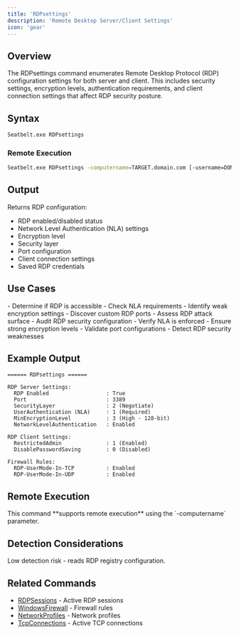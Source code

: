 ```yaml
---
title: 'RDPsettings'
description: 'Remote Desktop Server/Client Settings'
icon: 'gear'
---
```


## Overview

The RDPsettings command enumerates Remote Desktop Protocol (RDP) configuration settings for both server and client. This includes security settings, encryption levels, authentication requirements, and client connection settings that affect RDP security posture.

## Syntax

```bash
Seatbelt.exe RDPsettings
```

### Remote Execution
```bash
Seatbelt.exe RDPsettings -computername=TARGET.domain.com [-username=DOMAIN\user -password=pass]
```

## Output

Returns RDP configuration:
- RDP enabled/disabled status
- Network Level Authentication (NLA) settings
- Encryption level
- Security layer
- Port configuration
- Client connection settings
- Saved RDP credentials

## Use Cases

<Tabs>
  <Tab title="Red Team">
    - Determine if RDP is accessible
    - Check NLA requirements
    - Identify weak encryption settings
    - Discover custom RDP ports
    - Assess RDP attack surface
  </Tab>
  <Tab title="Blue Team">
    - Audit RDP security configuration
    - Verify NLA is enforced
    - Ensure strong encryption levels
    - Validate port configurations
    - Detect RDP security weaknesses
  </Tab>
</Tabs>

## Example Output

```
====== RDPsettings ======

RDP Server Settings:
  RDP Enabled                  : True
  Port                         : 3389
  SecurityLayer                : 2 (Negotiate)
  UserAuthentication (NLA)     : 1 (Required)
  MinEncryptionLevel           : 3 (High - 128-bit)
  NetworkLevelAuthentication   : Enabled

RDP Client Settings:
  RestrictedAdmin              : 1 (Enabled)
  DisablePasswordSaving        : 0 (Disabled)

Firewall Rules:
  RDP-UserMode-In-TCP          : Enabled
  RDP-UserMode-In-UDP          : Enabled
```

## Remote Execution

<Check>
This command **supports remote execution** using the `-computername` parameter.
</Check>

## Detection Considerations

<Info>
Low detection risk - reads RDP registry configuration.
</Info>

## Related Commands

- [RDPSessions](/commands/rdpsessions) - Active RDP sessions
- [WindowsFirewall](/commands/windowsfirewall) - Firewall rules
- [NetworkProfiles](/commands/networkprofiles) - Network profiles
- [TcpConnections](/commands/tcpconnections) - Active TCP connections
